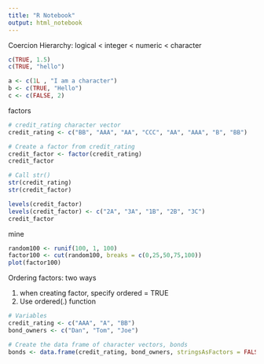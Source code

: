 ```yaml
---
title: "R Notebook"
output: html_notebook
---
```


Coercion 
Hierarchy: logical < integer < numeric < character
```r
c(TRUE, 1.5)
c(TRUE, "hello")

a <- c(1L , "I am a character")
b <- c(TRUE, "Hello")
c <- c(FALSE, 2)

```

factors
```r
# credit_rating character vector
credit_rating <- c("BB", "AAA", "AA", "CCC", "AA", "AAA", "B", "BB")

# Create a factor from credit_rating
credit_factor <- factor(credit_rating)
credit_factor

# Call str() 
str(credit_rating)
str(credit_factor)

levels(credit_factor)
levels(credit_factor) <- c("2A", "3A", "1B", "2B", "3C")
credit_factor

```

mine
```r
random100 <- runif(100, 1, 100)
factor100 <- cut(random100, breaks = c(0,25,50,75,100))
plot(factor100)
```


Ordering factors: two ways

1. when creating factor, specify ordered = TRUE
2. Use ordered(.) function

```r

# Variables
credit_rating <- c("AAA", "A", "BB")
bond_owners <- c("Dan", "Tom", "Joe")

# Create the data frame of character vectors, bonds
bonds <- data.frame(credit_rating, bond_owners, stringsAsFactors = FALSE)
```

